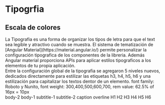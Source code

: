 
<style>
  {`
  .colores{
    display:flex;
    align-items:center;
    flex-direction:column;
    gap:8px;
    margin-top:8px;
  }
  .text{
    margin-top:8px;
  }

`}
</style>

<Meta title="Design System/Tipografia" />

# Tipogrfia

## Escala de colores

<div class="text">
  La Tipografia es una forma de organizar los tipos de letra para que el text
  sea legible y atractivo cuando se muestra. El sistema de tematización de
  [Angular Material](https://material.angular.io/) permite personalizar la
  configuración tipografica de los componentes de la libreria. Además Angular
  material proporciona APIs para aplicar estilos tipograficos a los elementos de
  tu propia aplicación. <br /> Entre la configuración global de la tipografia se
  agregaron 5 niveles nuevos, dedicados directamente para estilizar las
  etiquetas h3, h4, h5, h6 y una estilización para capitalizar los textos dentor
  de un elemento.
  <span class="mat-subtitle-1">font family</span>: <span class="mat-subtitle-2">
    Roboto y Nunito</span>, <span class="mat-subtitle-1">font weight</span>:
    <span class="mat-body-1">300,400,500,600,700,</span>
    <span class="mat-subtitle-2">rem value</span>: <span class="mat-subtitle-2">62.5% of 16px = 10px</span>
</div>

<div class="colores">
  <span class="mat-body-2">body-2</span>
  <span class="mat-body-1">body-1</span>
  <span class="mat-subtitle-1">subtitle-1</span>
  <span class="mat-subtitle-2">subtitle-2</span>
  <span class="mat-caption">caption</span>
  <span class="mat-overline">overline</span>
  <span class="mat-headline-5">H1</span>
  <span class="mat-headline-6">H2</span>
  <span class="mat-h3">H3</span>
  <span class="mat-h4">H4</span>
  <span class="mat-h5">H5</span>
  <span class="mat-h6">H6</span>
</div>
